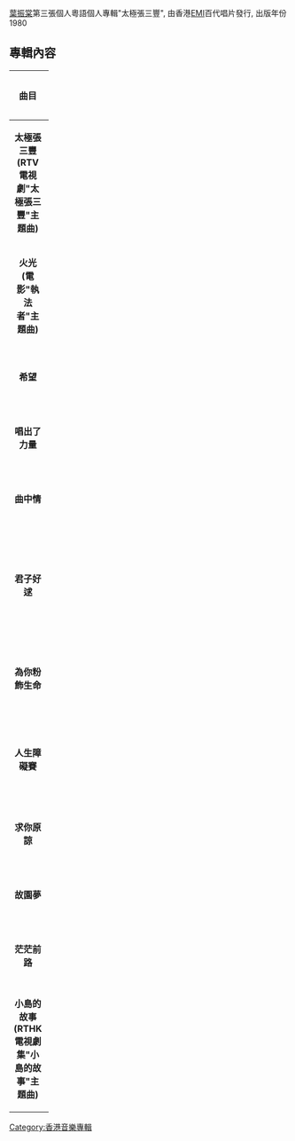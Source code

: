 {{unreferenced|time=2016-12-05T15:29:54+00:00}}
[[葉振棠|葉振棠]]第三張個人粵語個人專輯"太極張三豐", 由香港[[EMI|EMI]]百代唱片發行, 出版年份1980

== 專輯內容 ==
{| class="wikitable" width=120% align=center 
|- 
!colspan=1 width=20%| '''曲目'''
!colspan=1 width=10%| '''主唱'''
!colspan=1 width=20%| '''作曲'''
!colspan=1 width=10%| '''作詞'''
!colspan=1 width=15%| '''編曲'''
!colspan=1 width=45%| '''備註'''
|-
|align=center rowspan=1| '''太極張三豐(RTV電視劇"太極張三豐"主題曲)'''
|align=center| 葉振棠
|align=center| 黎小田(黎田英)
|align=center| 盧國沾
|align=center| 奧金寶(Nonoy O'Campo)
|align=center| 
|-
|align=center rowspan=1| '''火光(電影"執法者"主題曲)'''
|align=center| 葉振棠
|align=center| 黎小田(黎田英)
|align=center| 盧國沾
|align=center| 奧金寶(Nonoy O'Campo)
|align=center| 
|-
|align=center rowspan=1| '''希望'''
|align=center| 葉振棠
|align=center| 趙文海
|align=center| 鄭國江
|align=center| 趙文海
|align=center| 
|-
|align=center rowspan=1| '''唱出了力量'''
|align=center| 葉振棠
|align=center| 鍾肇峯
|align=center| 鄭國江
|align=center| 鍾肇峯
|align=center| 
|-
|align=center rowspan=1| '''曲中情'''
|align=center| 葉振棠
|align=center| [[Mark_Lim|Mark Lim]]
|align=center| 詹惠風
|align=center| 鮑比達(Chris Babida)
|align=center| O. T. ?
|-
|align=center rowspan=1| '''君子好逑'''
|align=center| 葉振棠、鄔瑪利
|align=center| [[Billy_Preston|Billy Preston]]/[[David_Shire|David Shire]]
|align=center| 鄭國江
|align=center| Joey Villanueva
|align=center| O. T. [[PLEASE_STAY|PLEASE STAY]] / [[Syreeta_Wright|Syreeta Wright]]、[[Billy_Preston|Billy Preston]] ⓟⓒ1980
|-
|align=center rowspan=1| '''為你粉飾生命'''
|align=center| 葉振棠
|align=center| さだまさし(佐田雅志)
|align=center| 鄭國江
|align=center| 鮑比達(Chris Babida)
|align=center| O. T. さだまさし とてもちいさなまち
|-
|align=center rowspan=1| '''人生障礙賽'''
|align=center| 葉振棠
|align=center| 弾厚作(加山雄三)
|align=center| 鄭國江
|align=center| 鮑比達(Chris Babida)
|align=center| O. T. 加山雄三 メガロポリス・サンシャイン
|-
|align=center rowspan=1| '''求你原諒'''
|align=center| 葉振棠
|align=center| 杉田二郎
|align=center| 蘇翁
|align=center| 鮑比達(Chris Babida)
|align=center| O.T. 杉田二郎 やわらかい心
|-
|align=center rowspan=1| '''故園夢'''
|align=center| 葉振棠
|align=center| 梁漢銘
|align=center| 詹惠風
|align=center| Joey Villanueva
|align=center| 
|-
|align=center rowspan=1| '''茫茫前路'''
|align=center| 葉振棠
|align=center| 黎小田(黎田英)
|align=center| 盧國沾
|align=center| 奧金寶(Nonoy O'Campo)
|align=center| 
|-
|align=center rowspan=1| '''小島的故事(RTHK電視劇集"小島的故事"主題曲)'''
|align=center| 葉振棠
|align=center| 梅廣釗
|align=center| 盧國沾
|align=center| 鮑比達(Chris Babida)
|align=center| 
|}

[[Category:香港音樂專輯|Category:香港音樂專輯]]